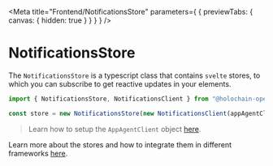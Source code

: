
<Meta title="Frontend/NotificationsStore" 
  parameters={ { previewTabs: { canvas: { hidden: true } } } }
/>

# NotificationsStore

The `NotificationsStore` is a typescript class that contains `svelte` stores, to which you can subscribe to get reactive updates in your elements.

```js
import { NotificationsStore, NotificationsClient } from "@holochain-open-dev/profiles";

const store = new NotificationsStore(new NotificationsClient(appAgentClient, 'my-role-name'));
```

> Learn how to setup the `AppAgentClient` object [here](https://www.npmjs.com/package/@holochain/client).

Learn more about the stores and how to integrate them in different frameworks [here](https://holochain-open-dev.github.io/reusable-modules/frontend/using/#stores).
